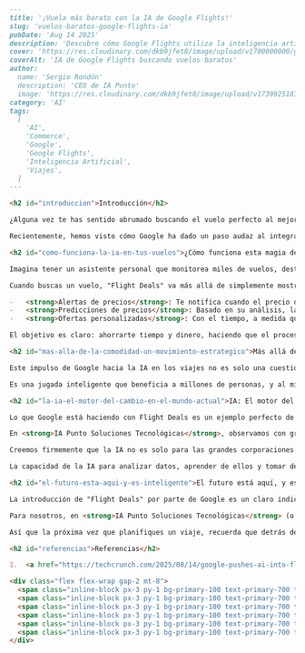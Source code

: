 ```markdown
---
title: '¡Vuela más barato con la IA de Google Flights!'
slug: 'vuelos-baratos-google-flights-ia'
pubDate: 'Aug 14 2025'
description: 'Descubre cómo Google Flights utiliza la inteligencia artificial para predecir precios y encontrar las mejores ofertas de vuelos, ahorrándote tiempo y dinero en tus viajes.'
cover: 'https://res.cloudinary.com/dkb9jfet8/image/upload/v1700000000/google-flights-ia-placeholder.jpg'
coverAlt: 'IA de Google Flights buscando vuelos baratos'
author:
  name: 'Sergio Rondón'
  description: 'CEO de IA Punto'
  image: 'https://res.cloudinary.com/dkb9jfet8/image/upload/v1739925181/sergio_gdcaeh.png'
category: 'AI'
tags:
  [
    'AI',
    'Commerce',
    'Google',
    'Google Flights',
    'Inteligencia Artificial',
    'Viajes',
  ]
---

<h2 id="introduccion">Introducción</h2>

¿Alguna vez te has sentido abrumado buscando el vuelo perfecto al mejor precio? Es una experiencia que muchos conocemos. La fluctuación constante de los precios de los billetes puede convertir la planificación de un viaje en un verdadero desafío. Pero, ¿y si te dijera que la <strong>inteligencia artificial (IA)</strong> está aquí para cambiar eso?

Recientemente, hemos visto cómo Google ha dado un paso audaz al integrar aún más la IA en su popular herramienta Google Flights, con una función especialmente diseñada para encontrar ofertas de vuelos más económicas, a la que han llamado "Flight Deals". Esta novedad no solo es una gran noticia para los viajeros, sino que también subraya una tendencia imparable: la IA está transformando cada aspecto de nuestras vidas, desde cómo trabajamos hasta cómo planificamos nuestras vacaciones.

<h2 id="como-funciona-la-ia-en-tus-vuelos">¿Cómo funciona esta magia de la IA en tus vuelos?</h2>

Imagina tener un asistente personal que monitorea miles de vuelos, destinos y fechas, no solo buscando el precio actual, sino prediciendo cómo se comportarán los precios en el futuro. Eso es precisamente lo que hace la IA en Google Flights. Utiliza algoritmos avanzados para analizar cantidades masivas de datos históricos y en tiempo real, incluyendo tendencias de precios, estacionalidad, eventos especiales y demanda.

Cuando buscas un vuelo, "Flight Deals" va más allá de simplemente mostrarte lo que está disponible ahora mismo. Te ofrece información valiosa como:

-   <strong>Alertas de precios</strong>: Te notifica cuando el precio de un vuelo que te interesa baja o se espera que lo haga.
-   <strong>Predicciones de precios</strong>: Basado en su análisis, la IA puede sugerir si es un buen momento para comprar o si es probable que los precios suban pronto, dándote la confianza para tomar la mejor decisión.
-   <strong>Ofertas personalizadas</strong>: Con el tiempo, a medida que la herramienta aprende tus preferencias de viaje, puede mostrarte ofertas que se ajustan mejor a tus necesidades y presupuesto.

El objetivo es claro: ahorrarte tiempo y dinero, haciendo que el proceso de encontrar ese vuelo ideal sea mucho más sencillo y menos estresante. Ya no tendrás que abrir múltiples pestañas ni revisar cada día si los precios han cambiado; la IA lo hace por ti.

<h2 id="mas-alla-de-la-comodidad-un-movimiento-estrategico">Más allá de la comodidad del viajero: un movimiento estratégico para Google</h2>

Este impulso de Google hacia la IA en los viajes no es solo una cuestión de ofrecer un mejor servicio al usuario. Se enmarca en un contexto más amplio donde la competencia en el sector tecnológico es feroz y el escrutinio antimonopolio está en aumento. Al innovar con la IA en áreas clave como los viajes, Google busca reforzar su posición y demostrar el valor que aporta a los usuarios, manteniendo su relevancia frente a un panorama digital en constante evolución.

Es una jugada inteligente que beneficia a millones de personas, y al mismo tiempo, sirve como una respuesta estratégica a los desafíos del mercado. Demuestra que, incluso para gigantes como Google, la innovación continua es clave para el éxito.

<h2 id="la-ia-el-motor-del-cambio-en-el-mundo-actual">IA: El motor del cambio en el mundo actual</h2>

Lo que Google está haciendo con Flight Deals es un ejemplo perfecto de cómo la inteligencia artificial no es solo una palabra de moda, sino una herramienta poderosa que está remodelando industrias enteras. Desde la atención médica hasta las finanzas, pasando por el comercio electrónico y, por supuesto, los viajes, la IA está creando nuevas oportunidades y eficiencias.

En <strong>IA Punto Soluciones Tecnológicas</strong>, observamos con gran interés estos avances. Entendemos que la clave para un futuro más eficiente y productivo radica en aprovechar el poder de la inteligencia artificial. Así como Google utiliza la IA para simplificar la búsqueda de vuelos, en <strong>IA Punto</strong> estamos dedicados a ayudar a empresas y organizaciones a implementar soluciones de IA personalizadas que resuelvan sus propios desafíos específicos.

Creemos firmemente que la IA no es solo para las grandes corporaciones. Es una tecnología accesible que, bien aplicada, puede democratizar el acceso a la información, optimizar procesos y permitir a cualquier negocio, grande o pequeño, competir de manera más efectiva en el mercado actual. Nuestro enfoque en <strong>IA Punto</strong> es hacer que la IA sea comprensible, práctica y, sobre todo, beneficiosa para nuestros clientes, transformando ideas complejas en soluciones tangibles y de alto impacto.

La capacidad de la IA para analizar datos, aprender de ellos y tomar decisiones informadas es lo que la convierte en una herramienta tan valiosa. No solo se trata de automatizar tareas, sino de potenciar la toma de decisiones con una precisión y una velocidad que antes eran inimaginables.

<h2 id="el-futuro-esta-aqui-y-es-inteligente">El futuro está aquí, y es inteligente</h2>

La introducción de "Flight Deals" por parte de Google es un claro indicio de hacia dónde se dirige el futuro de la tecnología. La IA ya no es una fantasía de ciencia ficción; es una realidad que está mejorando nuestras vidas de maneras tangibles y cotidianas. Facilita la planificación de nuestros viajes, optimiza la logística de las empresas, personaliza nuestras experiencias de compra y mucho más.

Para nosotros, en <strong>IA Punto Soluciones Tecnológicas</strong> (o simplemente <strong>IA Punto</strong>), este tipo de innovaciones son una inspiración. Nos reafirman en nuestra misión de explorar las infinitas posibilidades que ofrece la inteligencia artificial y de aplicarlas para crear soluciones que generen un valor real. Estamos emocionados de ser parte de esta revolución y de ayudar a otros a navegar y prosperar en un mundo cada vez más impulsado por la IA.

Así que la próxima vez que planifiques un viaje, recuerda que detrás de esa oferta de vuelo irresistible, probablemente haya un complejo sistema de inteligencia artificial trabajando para ti, haciéndote la vida más fácil. Y piensa en cómo esa misma tecnología podría estar transformando otros aspectos de tu vida y tu negocio. El cielo ya no es el límite cuando la IA está a tus mandos.

<h2 id="referencias">Referencias</h2>

1.  <a href="https://techcrunch.com/2025/08/14/google-pushes-ai-into-flight-deals-as-antitrust-scrutiny-competition-heat-up/" target="_blank" rel="noopener noreferrer">Google pushes AI into flight deals as antitrust scrutiny, competition heat up - TechCrunch</a>

<div class="flex flex-wrap gap-2 mt-8">
  <span class="inline-block px-3 py-1 bg-primary-100 text-primary-700 text-xs font-semibold rounded-full shadow-sm">AI</span>
  <span class="inline-block px-3 py-1 bg-primary-100 text-primary-700 text-xs font-semibold rounded-full shadow-sm">Commerce</span>
  <span class="inline-block px-3 py-1 bg-primary-100 text-primary-700 text-xs font-semibold rounded-full shadow-sm">Google</span>
  <span class="inline-block px-3 py-1 bg-primary-100 text-primary-700 text-xs font-semibold rounded-full shadow-sm">Google Flights</span>
  <span class="inline-block px-3 py-1 bg-primary-100 text-primary-700 text-xs font-semibold rounded-full shadow-sm">Inteligencia Artificial</span>
  <span class="inline-block px-3 py-1 bg-primary-100 text-primary-700 text-xs font-semibold rounded-full shadow-sm">Viajes</span>
</div>
```